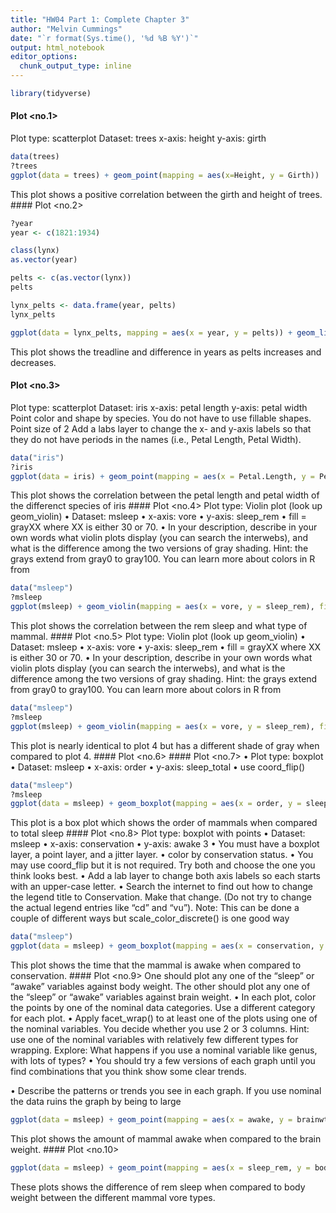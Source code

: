 ```yaml
---
title: "HW04 Part 1: Complete Chapter 3"
author: "Melvin Cummings"
date: "`r format(Sys.time(), '%d %B %Y')`"
output: html_notebook
editor_options: 
  chunk_output_type: inline
---
```


```r
library(tidyverse)
```

#### Plot <no.1>
Plot type: scatterplot
Dataset: trees
x-axis: height
y-axis: girth
```r
data(trees)
?trees
ggplot(data = trees) + geom_point(mapping = aes(x=Height, y = Girth))
```

This plot shows a positive correlation between the girth and height of trees.
#### Plot <no.2>

```r
?year
year <- c(1821:1934)

class(lynx)
as.vector(year)

pelts <- c(as.vector(lynx))
pelts

lynx_pelts <- data.frame(year, pelts)
lynx_pelts

ggplot(data = lynx_pelts, mapping = aes(x = year, y = pelts)) + geom_line(color = "maroon")
```
This plot shows the treadline and difference in years as pelts increases and decreases.

#### Plot <no.3>
Plot type: scatterplot
Dataset: iris
x-axis: petal length
y-axis: petal width
Point color and shape by species. You do not have to use fillable shapes.
Point size of 2
Add a labs layer to change the x- and y-axis labels so that they do not have periods in the names (i.e., Petal Length, Petal Width).

```r
data("iris")
?iris
ggplot(data = iris) + geom_point(mapping = aes(x = Petal.Length, y = Petal.Width, color = Species, shape = Species, size = 2)) + labs(x = "Petal Length") + labs(y = "Petal Width")


```

This plot shows the correlation between the petal length and petal width of the differenct species of iris
#### Plot <no.4>
 Plot type: Violin plot (look up geom_violin)
• Dataset: msleep
• x-axis: vore
• y-axis: sleep_rem
• fill = grayXX where XX is either 30 or 70.
• In your description, describe in your own words what violin plots display (you can search the interwebs),
and what is the difference among the two versions of gray shading. Hint: the grays extend from gray0
to gray100. You can learn more about colors in R from
```r
data("msleep")
?msleep
ggplot(msleep) + geom_violin(mapping = aes(x = vore, y = sleep_rem), fill = "grey30")
```

This plot shows the correlation between the rem sleep and what type of mammal.
#### Plot <no.5>
 Plot type: Violin plot (look up geom_violin)
• Dataset: msleep
• x-axis: vore
• y-axis: sleep_rem
• fill = grayXX where XX is either 30 or 70.
• In your description, describe in your own words what violin plots display (you can search the interwebs),
and what is the difference among the two versions of gray shading. Hint: the grays extend from gray0
to gray100. You can learn more about colors in R from
```r
data("msleep")
?msleep
ggplot(msleep) + geom_violin(mapping = aes(x = vore, y = sleep_rem), fill = "grey70")
```
This plot is nearly identical to plot 4 but has a different shade of gray when compared to plot 4.
#### Plot <no.6>
#### Plot <no.7>
• Plot type: boxplot
• Dataset: msleep
• x-axis: order
• y-axis: sleep_total
• use coord_flip()

```r
data("msleep")
?msleep
ggplot(data = msleep) + geom_boxplot(mapping = aes(x = order, y = sleep_total)) + coord_flip()

```

This plot is a box plot which shows the order of mammals when compared to total sleep
#### Plot <no.8>
Plot type: boxplot with points
• Dataset: msleep
• x-axis: conservation
• y-axis: awake
3
• You must have a boxplot layer, a point layer, and a jitter layer.
• color by conservation status.
• You may use coord_flip but it is not required. Try both and choose the one you think looks best.
• Add a lab layer to change both axis labels so each starts with an upper-case letter.
• Search the internet to find out how to change the legend title to Conservation. Make that change.
(Do not try to change the actual legend entries like “cd” and “vu”). Note: This can be done a couple
of different ways but scale_color_discrete() is one good way

```r
data("msleep")
ggplot(data = msleep) + geom_boxplot(mapping = aes(x = conservation, y = awake, color = conservation)) + labs(x = "Conservation") + labs(y = "Awake") + geom_jitter(mapping = aes(x = conservation, y = awake, color = conservation)) + geom_point(mapping = aes(x = conservation, y = awake, color = conservation)) + coord_flip() + scale_fill_discrete(name = "Conservation")

```

This plot shows the time that the mammal is awake when compared to conservation.
#### Plot <no.9>
One should plot any one of the “sleep” or “awake” variables against body weight. The other should
plot any one of the “sleep” or “awake” variables against brain weight.
• In each plot, color the points by one of the nominal data categories. Use a different category for each
plot.
• Apply facet_wrap() to at least one of the plots using one of the nominal variables. You decide whether
you use 2 or 3 columns. Hint: use one of the nominal variables with relatively few different types for
wrapping. Explore: What happens if you use a nominal variable like genus, with lots of types?
• You should try a few versions of each graph until you find combinations that you think show some clear
trends.

• Describe the patterns or trends you see in each graph.
If you use nominal the data ruins the graph by being to large
```r
ggplot(data = msleep) + geom_point(mapping = aes(x = awake, y = brainwt, color = sleep_total)) 
```

This plot shows the amount of mammal awake when compared to the brain weight.
#### Plot <no.10>

```r
ggplot(data = msleep) + geom_point(mapping = aes(x = sleep_rem, y = bodywt, color = sleep_cycle)) + facet_wrap(~ vore, ncol = 2) 
```

These plots shows the difference of rem sleep when compared to body weight between the different mammal vore types.